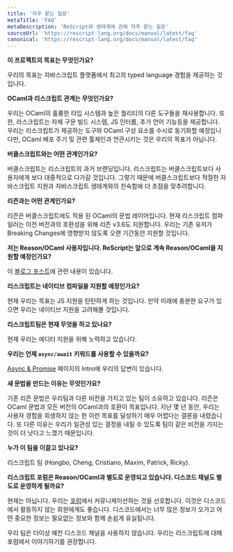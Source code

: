 ```yaml
---
title: '자주 묻는 질문'
metaTitle: 'FAQ'
metaDescription: 'ReScript와 생테계에 관해 자주 묻는 질문'
sourceUrl: 'https://rescript-lang.org/docs/manual/latest/faq'
canonical: 'https://rescript-lang.org/docs/manual/latest/faq'
---
```


**이 프로젝트의 목표는 무엇인가요?**

우리의 목표는 자바스크립트 플랫폼에서 최고의 typed language 경험을 제공하는 것입니다.

**OCaml과 리스크립트 관계는 무엇인가요?**

우리는 OCaml의 훌륭한 타입 시스템과 높은 퀄리티의 다른 도구들을 재사용합니다. 또한, 라스크립트는 자체 구문 빌드 시스템, JS 인터롭, 추가 언어 기능등을 제공합니다. 우리는 리스크립트가 제공하는 도구와 OCaml 구성 요소를 수시로 동기화할 예정입니다만, OCaml 배포 주기 및 관련 툴체인과 연관시키는 것은 우리의 목표가 아닙니다.

**버클스크립트와는 어떤 관계인가요?**

버클스크립트는 리스크립트의 과거 브랜딩입니다. 리스크립트는 버클스크립트보다 사용자에게 보다 대중적으로 다가갈 것입니다. 그렇기 때문에 버클스크립트보다 적절한 자바스크립트 지원과 자바스크립트 생태계와의 친숙함에 더 초점을 맞추려합니다.

**리즌과는 어떤 관계인가요?**

리즌은 버클스크립트에도 적용 된 OCaml의 문법 레이어입니다. 현재 리스크립트 컴파일러는 이전 버전과의 호환성을 위해 리즌 v3.6도 지원합니다. 우리는 기존 유저가 Breaking Changes에 영향받지 않도록 오랜 기간동안 지원할 것입니다.

**저는 Reason/OCaml 사용자입니다. ReScript는 앞으로 계속 Reason/OCaml을 지원할 예정인가요?**

이 [블로그 포스트](https://reasonml.org/blog/a-note-on-bucklescripts-future-commitments)에 관련 내용이 있습니다.

**리스크립트는 네이티브 컴파일을 지원할 예정인가요?**

현재 우리는 목표는 JS 지원을 탄탄하게 하는 것입니다. 만약 미래에 충분한 요구가 있으면 우리는 네이티브 지원을 고려해볼 것입니다.

**리스크립트팀은 현재 무엇을 하고 있나요?**

현재 우리는 에디터 지원을 위해 노력하고 있습니다.

**우리는 언제 `async/await` 키워드를 사용할 수 있을까요?**

[Async & Promise](/Language-Features/19-Async-Promise) 페이지의 Intro에 우리의 답변이 있습니다.

**새 문법을 만드는 이유는 무엇인가요?**

기존 리즌 문법은 우리팀과 다른 비전을 가지고 있는 팀이 소유하고 있습니다. 리즌은 OCaml 문법과 모든 버전의 OCaml과의 호환이 목표입니다. 지난 몇 년 동안, 우리는 사용자 경험을 희생하지 않는 한 이런 목표를 달성하기 매우 어렵다는 결론을 내렸습니다. 또 다른 이유는 우리가 일관성 있는 결정을 내릴 수 있도록 팀이 같은 비전을 가지는 것이 더 낫다고 느꼈기 때문입니다.

**누가 이 팀을 이끌고 있나요?**

리스크립트 팀 (Hongbo, Cheng, Cristiano, Maxim, Patrick, Ricky).

**리스크립트 포럼은 Reason/OCaml과 별도로 운영되고 있습니다. 디스코드 채널도 별도로 운영하게 될까요?**

현재는 아닙니다. 우리는 [포럼](https://forum.rescript-lang.org)에서 커뮤니케이션하는 것을 선호합니다. 이것은 디스코드에서 활동하지 않는 회원에게도 좋습니다. 디스코드에서는 너무 많은 정보가 오가고 어떤 중요한 정보는 필요없는 정보와 함께 손쉽게 유실됩니다.

우리 팀은 더이상 예전 디스코드 채널을 사용하지 않습니다. 우리는 리스크립트에 대해 포럼에서 이야기하기를 권장합니다.

